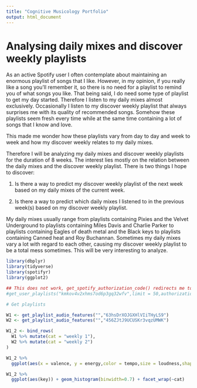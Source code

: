 ```yaml
---
title: "Cognitive Musicology Portfolio"
output: html_document
---
```

# Analysing daily mixes and discover weekly playlists


As an active Spotify user I often contemplate about maintaining an enormous playlist of songs that I like. However, in my opinion, if you really like a song you'll remember it, so there is no need for a playlist to remind you of what songs you like.
That being said, I do need some type of playlist to get my day started. Therefore I listen to my daily mixes almost exclusively. Occasionally I listen to my discover weekly playlist that always surprises me with its quality of recommended songs. Somehow these playlists seem fresh every time while at the same time containing a lot of songs that I know and love. 

This made me wonder how these playlists vary from day to day and week to week and how my discover weekly relates to my daily mixes.

Therefore I will be analyzing my daily mixes and discover weekly playlists for the duration of 8 weeks. The interest lies mostly on the relation between the daily mixes and the discover weekly playlist.
There is two things I hope to discover:

(1) Is there a way to predict my discover weekly playlist of the next week based on my daily mixes of the current week.

(2) Is there a way to predict which daily mixes I listened to in the previous week(s) based on my discover weekly playlist. 

My daily mixes usually range from playlists containing Pixies and the Velvet Underground to playlists containing Miles Davis and Charlie Parker to playlists containing Eagles of death metal and the Black keys to playlists containing Canned heat and Roy Buchannan. Sometimes my daily mixes vary a lot with regard to each other, causing my discover weekly playlist to be a total mess sometimes. This will be very interesting to analyze.


```r
library(dbplyr)
library(tidyverse)
library(spotifyr)
library(ggplot2)
```




```r
## This does not work, get_spotify_authorization_code() redirects me to an invalid URI 
#get_user_playlists("kmkov4v2xhms7od6p3gq32wfv",limit = 50,authorization = get_spotify_authorization_code())
```




```r
# Get playlists

W1 <- get_playlist_audio_features("","63hsDrXOJGXHlVIiTHyLS9")
W2 <- get_playlist_audio_features("","456ZJtJ9UCUSKr3vqzUMWK")

W1_2 <- bind_rows(
  W1 %>% mutate(cat = "weekly 1"),
  W2 %>% mutate(cat = "weekly 2")
)

```


```r
W1_2 %>%
  ggplot(aes(x = valence, y = energy,color = tempo,size = loudness,shape=factor(mode))) + geom_point(alpha=0.5) +facet_wrap(~cat)
```
```r
W1_2 %>%
  ggplot(aes(key)) + geom_histogram(binwidth=0.7) + facet_wrap(~cat)
```



